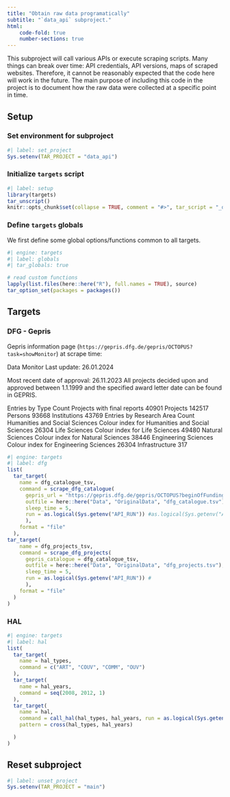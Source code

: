 ```yaml
---
title: "Obtain raw data programatically"
subtitle: "`data_api` subproject."
html:
    code-fold: true
    number-sections: true
---
```


This subproject will call various APIs or execute scraping scripts. Many things can break over time: API credentials, API versions, maps of scraped websites. Therefore, it cannot be reasonably expected that the code here will work in the future. The main purpose of including this code in the project is to document how the raw data were collected at a specific point in time.

## Setup

### Set environment for subproject

```r
#| label: set_project
Sys.setenv(TAR_PROJECT = "data_api")
```

### Initialize `targets` script

```r
#| label: setup
library(targets)
tar_unscript()
knitr::opts_chunk$set(collapse = TRUE, comment = "#>", tar_script = "_data_api.R")
```


### Define `targets` globals

We first define some global options/functions common to all targets.

```r
#| engine: targets
#| label: globals
#| tar_globals: true

# read custom functions
lapply(list.files(here::here("R"), full.names = TRUE), source)
tar_option_set(packages = packages())
```

## Targets

### DFG - Gepris

Gepris information page (`https://gepris.dfg.de/gepris/OCTOPUS?task=showMonitor`) at scrape time:


Data Monitor
Last update: 26.01.2024

Most recent date of approval: 26.11.2023
All projects decided upon and approved between 1.1.1999 and the specified award letter date can be found in GEPRIS.

Entries by Type	Count
Projects with final reports	40901
Projects	142517
Persons	93668
Institutions	43769
Entries by Research Area	Count
Humanities and Social Sciences Colour index for Humanities and Social Sciences	26304
Life Sciences Colour index for Life Sciences	49480
Natural Sciences Colour index for Natural Sciences	38446
Engineering Sciences Colour index for Engineering Sciences	26304
Infrastructure	317


```r
#| engine: targets
#| label: dfg
list(
  tar_target(
    name = dfg_catalogue_tsv,
    command = scrape_dfg_catalogue(
      gepris_url = "https://gepris.dfg.de/gepris/OCTOPUS?beginOfFunding=&bewilligungsStatus=&bundesland=DEU%23&context=projekt&einrichtungsart=-1&fachgebiet=%23&findButton=historyCall&gefoerdertIn=&ggsHunderter=0&hitsPerPage=50&index=1&nurProjekteMitAB=false&oldGgsHunderter=0&oldfachgebiet=%23&pemu=24&peu=%23&task=doKatalog&teilprojekte=true&zk_transferprojekt=false",
      outfile = here::here("Data", "OriginalData", "dfg_catalogue.tsv"), 
      sleep_time = 5,
      run = as.logical(Sys.getenv("API_RUN")) #as.logical(Sys.getenv("API_RUN"))
      ),
    format = "file"
  ),
tar_target(
    name = dfg_projects_tsv,
    command = scrape_dfg_projects(
      gepris_catalogue = dfg_catalogue_tsv,
      outfile = here::here("Data", "OriginalData", "dfg_projects.tsv"), 
      sleep_time = 5,
      run = as.logical(Sys.getenv("API_RUN")) #
      ),
    format = "file"
  )
)
```

### HAL

```r
#| engine: targets
#| label: hal
list(
  tar_target(
    name = hal_types,
    command = c("ART", "COUV", "COMM", "OUV")
  ),
  tar_target(
    name = hal_years,
    command = seq(2008, 2012, 1)
  ),
  tar_target(
    name = hal,
    command = call_hal(hal_types, hal_years, run = as.logical(Sys.getenv("API_RUN"))),
    pattern = cross(hal_types, hal_years)

  )
)
```

## Reset subproject
```r
#| label: unset_project
Sys.setenv(TAR_PROJECT = "main")
```